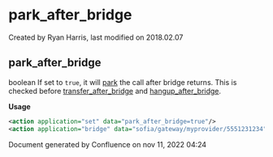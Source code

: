 
# park_after_bridge 

 Created by  Ryan Harris, last modified on 2018.02.07

## park_after_bridge

boolean If set to `true`, it will [park](../FreeSWITCH-Explained/Modules/mod-dptools/6586687.mdx#0-about) the call after bridge returns. This is checked before [transfer\_after\_bridge](../FreeSWITCH-Explained/Dialplan/Variables-Master-List_16352570.mdx#transfer_after_bridge) and [hangup\_after\_bridge](../FreeSWITCH-Explained/Dialplan/Variables-Master-List_16352570.mdx#transfer_after_bridge).

**Usage**

```xml
<action application="set" data="park_after_bridge=true"/>
<action application="bridge" data="sofia/gateway/myprovider/5551231234"/>
```

Document generated by Confluence on nov 11, 2022 04:24
